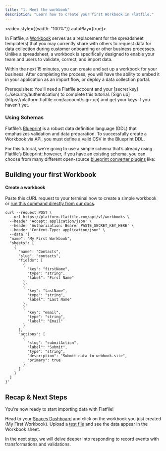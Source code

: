 ```yaml
---
title: "1. Meet the workbook"
description: "Learn how to create your first Workbook in Flatfile."
---
```


<video style={{width: "100%"}} autoPlay={true}>
 <source src="https://videos.ctfassets.net/hjneo4qi4goj/6tpIySgKeIUQjPSGhlpmR8/956b38c58e91580758e2991a47e5e920/MAIN_COMPOSITION_-_3D-FLIP_transitions.mp4" type="video/mp4"/>
</video>

In Flatfile, a <Tooltip tip="Learn more about Workbooks">[Workbook](../concepts/workbooks)</Tooltip> serves as a replacement for the spreadsheet template(s) that you may currently share with others to request data for data collection during customer onboarding or other business processes. Unlike a spreadsheet, a workbook is specifically designed to enable your team and users to validate, correct, and import data.

Within the next 15 minutes, you can create and set up a workbook for your business. After completing the process, you will have the ability to embed it in your application as an import flow, or deploy a data collection portal.

<Info>
Prerequisites: You'll need a Flatfile account and your [secret key](../security/authentication) to complete this tutorial. [Sign up](https://platform.flatfile.com/account/sign-up) and get your keys if you haven't yet.
</Info>

### Using Schemas

Flatfile’s <Tooltip tip="Learn more about Blueprint">[Blueprint](../blueprint/overview)</Tooltip> is a robust data definition language (DDL) that emphasizes validation and data preparation. To successfully create a Workbook via API, you must define a valid CSV in the Blueprint DDL.

For this tutorial, we’re going to use a simple schema that’s already using Flatfile’s Blueprint; 
however, if you have an existing schema, you can choose from many different open-source [blueprint converter plugins](https://flatfile.com/plugins) like:

<CardGroup cols={4}>
  <Card color="#CB3837" title="@flatfile/plugin-json-schema" icon="npm" href="https://flatfie.com/plugins">
  </Card>
  <Card color="#CB3837" title="@flatfile/plugin-sql-ddl" icon="npm" href="https://flatfie.com/plugins">
  </Card>
  <Card color="#CB3837" title="@flatfile/plugin-openapi" icon="npm" href="https://flatfie.com/plugins">
  </Card>
  <Card color="#CB3837" title="@flatfile/plugin-graphql" icon="npm" href="https://flatfie.com/plugins">
  </Card>
</CardGroup>

## Building your first Workbook

#### Create a workbook 

Paste this cURL request to your terminal now to create a simple workbook or [run this command directly from our docs](https://flatfile.stoplight.io/docs/v10/tjt005wdogklo-create-a-sample-workbook).

```shell Shell / cURL
curl --request POST \
  --url https://platform.flatfile.com/api/v1/workbooks \
  --header 'Accept: application/json' \
  --header 'Authorization: Bearer PASTE_SECRET_KEY_HERE' \
  --header 'Content-Type: application/json' \
  --data '{
  "name": "My First Workbook",
  "sheets": [
    {
      "name": "Contacts",
      "slug": "contacts",
      "fields": [
        {
          "key": "firstName",
          "type": "string",
          "label": "First Name"
        },
        {
          "key": "lastName",
          "type": "string",
          "label": "Last Name"
        },
        {
          "key": "email",
          "type": "string",
          "label": "Email"
        }
      ],
      "actions": [
        {
          "slug": "submitAction",
          "label": "Submit",
          "type": "string",
          "description": "Submit data to webhook.site",
          "primary": true
        }
      ]
    }
  ]
}'
```

## Recap & Next Steps

You're now ready to start importing data with Flatfile! 

Head to your [Spaces Dashboard](https://platform.flatfile.com) and click on 
the workbook you just created (My First Workbook). Upload a [test file](https://docs.google.com/spreadsheets/d/1hhTv_T2kRE6tmhEAZEk9TuJI_6B1Zd9r1Pw7Q3hTxuA/edit#gid=0) and see the data appear in the Workbook sheet. 

In the next step, we will delve deeper into responding to record events with transformations and validations.

